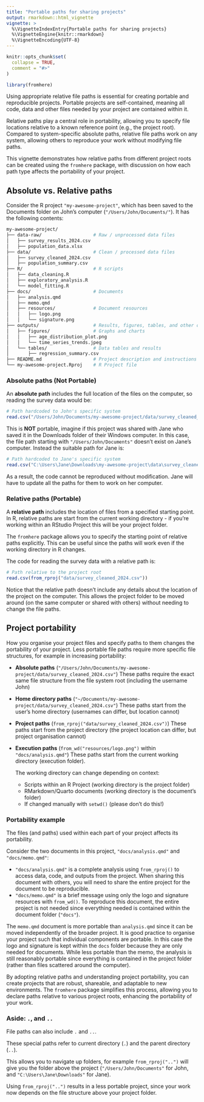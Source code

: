 ```yaml
---
title: "Portable paths for sharing projects"
output: rmarkdown::html_vignette
vignette: >
  %\VignetteIndexEntry{Portable paths for sharing projects}
  %\VignetteEngine{knitr::rmarkdown}
  %\VignetteEncoding{UTF-8}
---
```


```r
knitr::opts_chunk$set(
  collapse = TRUE,
  comment = "#>"
)
```

```r
library(fromhere)
```

Using appropriate relative file paths is essential for creating portable and reproducible projects. Portable projects are self-contained, meaning all code, data and other files needed by your project are contained within it.

Relative paths play a central role in portability, allowing you to specify file locations relative to a known reference point (e.g., the project root). Compared to system-specific absolute paths, relative file paths work on any system, allowing others to reproduce your work without modifying file paths.

This vignette demonstrates how relative paths from different project roots can be created using the `fromhere` package, with discussion on how each path type affects the portability of your project.

## Absolute vs. Relative paths

<!-- Using relative paths ensures that file locations are resolved dynamically based on the current project structure. This avoids hardcoding system-specific absolute paths, which often differ between different systems. -->

Consider the R project `"my-awesome-project"`, which has been saved to the Documents folder on John's computer (`"/Users/John/Documents/"`). It has the following contents:

```bash
my-awesome-project/
├── data-raw/                   # Raw / unprocessed data files
│   ├── survey_results_2024.csv
│   ├── population_data.xlsx
├── data/                       # Clean / processed data files
│   ├── survey_cleaned_2024.csv
│   ├── population_summary.csv
├── R/                          # R scripts
│   ├── data_cleaning.R
│   ├── exploratory_analysis.R
│   └── model_fitting.R
├── docs/                       # Documents
│   ├── analysis.qmd
│   ├── memo.qmd
│   ├── resources/              # Document resources
│   │   ├── logo.png
│   │   └── signature.png
├── outputs/                    # Results, figures, tables, and other outputs
│   ├── figures/                # Graphs and charts
│   │   ├── age_distribution_plot.png
│   │   └── time_series_trends.jpeg
│   └── tables/                 # Data tables and results
│       ├── regression_summary.csv
├── README.md                   # Project description and instructions
└── my-awesome-project.Rproj    # R Project file
```

### Absolute paths (Not Portable)

An **absolute path** includes the full location of the files on the computer, so reading the survey data would be:

```r
# Path hardcoded to John's specific system
read.csv("/Users/John/Documents/my-awesome-project/data/survey_cleaned_2024.csv")
```

This is **NOT** portable, imagine if this project was shared with Jane who saved it in the Downloads folder of their Windows computer. In this case, the file path starting with `"/Users/John/Documents"` doesn't exist on Jane's computer. Instead the suitable path for Jane is:

```r
# Path hardcoded to Jane's specific system
read.csv("C:\Users\Jane\Downloads\my-awesome-project\data\survey_cleaned_2024.csv")
```

As a result, the code cannot be reproduced without modification. Jane will have to update all the paths for them to work on her computer.

### Relative paths (Portable)

A **relative path** includes the location of files from a specified starting point. In R, relative paths are start from the current working directory - if you're working within an RStudio Project this will be your project folder.

The `fromhere` package allows you to specify the starting point of relative paths explicitly. This can be useful since the paths will work even if the working directory in R changes.

The code for reading the survey data with a relative path is:

```r
# Path relative to the project root
read.csv(from_rproj("data/survey_cleaned_2024.csv"))
```

Notice that the relative path doesn't include any details about the location of the project on the computer. This allows the project folder to be moved around (on the same computer or shared with others) without needing to change the file paths.

## Project portability

How you organise your project files and specify paths to them changes the portability of your project. Less portable file paths require more specific file structures, for example in increasing portability:

* **Absolute paths** (`"/Users/John/Documents/my-awesome-project/data/survey_cleaned_2024.csv"`)
  These paths require the exact same file structure from the file system root (including the username John)
* **Home directory paths** (`"~/Documents/my-awesome-project/data/survey_cleaned_2024.csv"`)
  These paths start from the user's home directory (usernames can differ, but location cannot)
* **Project paths** (`from_rproj("data/survey_cleaned_2024.csv")`)
  These paths start from the project directory (the project location can differ, but project organisation cannot)
* **Execution paths** (`from_wd("resources/logo.png")` within `"docs/analysis.qmd"`)
  These paths start from the current working directory (execution folder).
  
  The working directory can change depending on context:
  * Scripts within an R Project (working directory is the project folder)
  * RMarkdown/Quarto documents (working directory is the document's folder)
  * If changed manually with `setwd()` (please don't do this!)

### Portability example

The files (and paths) used within each part of your project affects its portability.

Consider the two documents in this project, `"docs/analysis.qmd"` and `"docs/memo.qmd"`:

* `"docs/analysis.qmd"` is a complete analysis using `from_rproj()` to access data, code, and outputs from the project.
  When sharing this document with others, you will need to share the entire project for the document to be reproducible.
* `"docs/memo.qmd"` is a brief message using only the logo and signature resources with `from_wd()`.
  To reproduce this document, the entire project is not needed since everything needed is contained within the document folder (`"docs"`).

The `memo.qmd` document is more portable than `analysis.qmd` since it can be moved independently of the broader project. It is good practice to organise your project such that individual components are portable. In this case the logo and signature is kept within the `docs` folder because they are only needed for documents. While less portable than the memo, the analysis is still reasonably portable since everything is contained in the project folder (rather than files scattered around the computer).

By adopting relative paths and understanding project portability, you can create projects that are robust, shareable, and adaptable to new environments. The `fromhere` package simplifies this process, allowing you to declare paths relative to various project roots, enhancing the portability of your work.

### **Aside: `.`, and `..`**

File paths can also include `.` and `..`.

These special paths refer to current directory (`.`) and the parent directory (`..`).

This allows you to navigate up folders, for example `from_rproj("..")` will give you the folder above the project (`"/Users/John/Documents"` for John, and `"C:\Users\Jane\Downloads"` for Jane).

Using `from_rproj("..")` results in a less portable project, since your work now depends on the file structure above your project folder.
